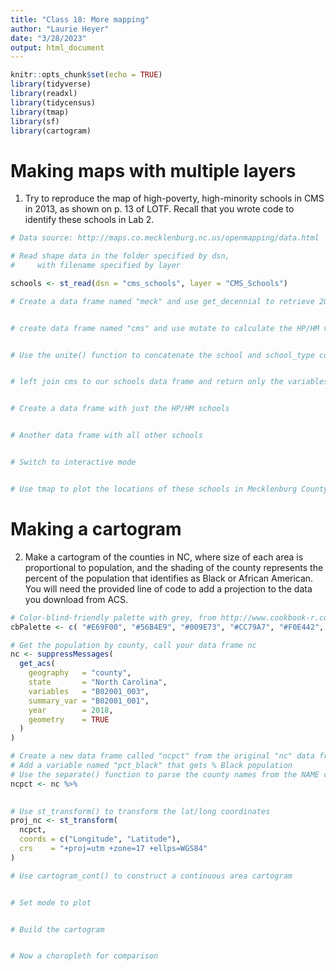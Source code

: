 ```yaml
---
title: "Class 18: More mapping"
author: "Laurie Heyer"
date: "3/28/2023"
output: html_document
---
```


```r
knitr::opts_chunk$set(echo = TRUE)
library(tidyverse)
library(readxl)
library(tidycensus)
library(tmap)
library(sf)
library(cartogram)
```

# Making maps with multiple layers
1. Try to reproduce the map of high-poverty, high-minority schools in CMS in 2013, as shown on p. 13 of LOTF. Recall that you wrote code to identify these schools in Lab 2.
```r

# Data source: http://maps.co.mecklenburg.nc.us/openmapping/data.html 

# Read shape data in the folder specified by dsn, 
#     with filename specified by layer

schools <- st_read(dsn = "cms_schools", layer = "CMS_Schools")

# Create a data frame named "meck" and use get_decennial to retrieve 2010 geometry data for Mecklenburg County


# create data frame named "cms" and use mutate to calculate the HP/HM values


# Use the unite() function to concatenate the school and school_type columns to get longer names


# left join cms to our schools data frame and return only the variables we need


# Create a data frame with just the HP/HM schools


# Another data frame with all other schools


# Switch to interactive mode


# Use tmap to plot the locations of these schools in Mecklenburg County

```


# Making a cartogram
2. Make a cartogram of the counties in NC, where size of each area is proportional to population, and the shading of the county represents the percent of the population that identifies as Black or African American. You will need the provided line of code to add a projection to the data you download from ACS.

```r
# Color-blind-friendly palette with grey, from http://www.cookbook-r.com/Graphs/Colors_(ggplot2)/#a-colorblind-friendly-palette
cbPalette <- c( "#E69F00", "#56B4E9", "#009E73", "#CC79A7", "#F0E442", "#0072B2", "#D55E00")

# Get the population by county, call your data frame nc
nc <- suppressMessages(
  get_acs(
    geography   = "county",
    state       = "North Carolina",
    variables   = "B02001_003",
    summary_var = "B02001_001", 
    year        = 2018, 
    geometry    = TRUE
  )
)

# Create a new data frame called "ncpct" from the original "nc" data frame
# Add a variable named "pct_black" that gets % Black population
# Use the separate() function to parse the county names from the NAME column
ncpct <- nc %>%
  

# Use st_transform() to transform the lat/long coordinates
proj_nc <- st_transform(
  ncpct, 
  coords = c("Longitude", "Latitude"), 
  crs    = "+proj=utm +zone=17 +ellps=WGS84"
)

# Use cartogram_cont() to construct a continuous area cartogram


# Set mode to plot


# Build the cartogram


# Now a choropleth for comparison


```

